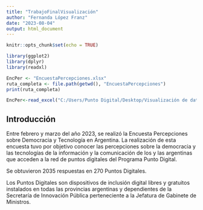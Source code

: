 ```yaml
---
title: "TrabajoFinalVisualización"
author: "Fernanda López Franz"
date: "2023-08-04"
output: html_document
---
```


```r
knitr::opts_chunk$set(echo = TRUE)
```
```r
library(ggplot2)
library(dplyr)
library(readxl)
```

```r
EncPer <- "EncuestaPercepciones.xlsx"
ruta_completa <- file.path(getwd(), "EncuestaPercepciones")
print(ruta_completa)
```

```r
EncPer<-read_excel("C:/Users/Punto Digital/Desktop/Visualización de datos/TrabajoFinalVisualizacion/EncuestaPercepciones.xlsx")

```
## Introducción
Entre febrero y marzo del año 2023, se realizó la Encuesta Percepciones sobre Democracia y Tecnología en Argentina. La realización de esta encuesta tuvo por objetivo conocer las percepciones sobre la democracia y las tecnologías de la información y la comunicación de los y las argentinas que acceden a la red de puntos digitales del Programa Punto Digital.

Se obtuvieron 2035 respuestas en 270 Puntos Digitales. 

Los Puntos Digitales son dispositivos de inclusión digital libres y gratuitos instalados en todas las provincias argentinas y dependientes de la Secretaría de Innovación Pública perteneciente a la Jefatura de Gabinete de Ministros.







